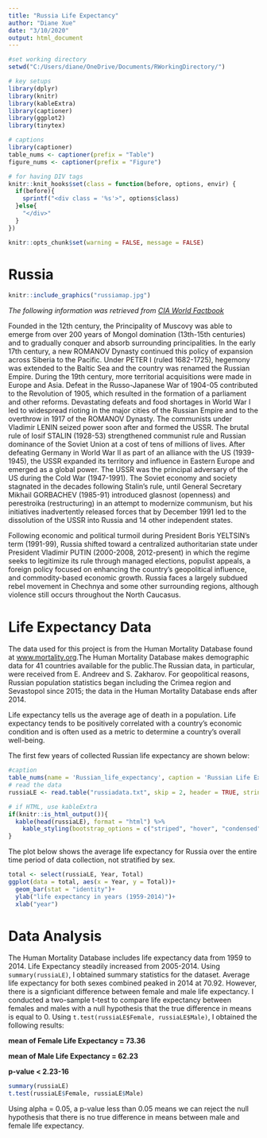 ---
title: "Russia Life Expectancy"
author: "Diane Xue"
date: "3/10/2020"
output: html_document 
---

```{r setup, include=FALSE}
#set working directory
setwd("C:/Users/diane/OneDrive/Documents/RWorkingDirectory/")

# key setups
library(dplyr)
library(knitr)
library(kableExtra)
library(captioner)
library(ggplot2)
library(tinytex)

# captions
library(captioner)
table_nums <- captioner(prefix = "Table")
figure_nums <- captioner(prefix = "Figure")

# for having DIV tags
knitr::knit_hooks$set(class = function(before, options, envir) {
  if(before){
    sprintf("<div class = '%s'>", options$class)
  }else{
    "</div>"
  }
})

knitr::opts_chunk$set(warning = FALSE, message = FALSE)
```
# Russia
```{r figurename, echo=FALSE, fig.cap= "Map of Russia", out.width = '90%'}
knitr::include_graphics("russiamap.jpg")
```
_The following information was retrieved from [CIA World Factbook](https://www.cia.gov/library/publications/the-world-factbook/geos/rs.html)_

Founded in the 12th century, the Principality of Muscovy was able to emerge from over 200 years of Mongol domination (13th-15th centuries) and to gradually conquer and absorb surrounding principalities. In the early 17th century, a new ROMANOV Dynasty continued this policy of expansion across Siberia to the Pacific. Under PETER I (ruled 1682-1725), hegemony was extended to the Baltic Sea and the country was renamed the Russian Empire. During the 19th century, more territorial acquisitions were made in Europe and Asia. Defeat in the Russo-Japanese War of 1904-05 contributed to the Revolution of 1905, which resulted in the formation of a parliament and other reforms. Devastating defeats and food shortages in World War I led to widespread rioting in the major cities of the Russian Empire and to the overthrow in 1917 of the ROMANOV Dynasty. The communists under Vladimir LENIN seized power soon after and formed the USSR. The brutal rule of Iosif STALIN (1928-53) strengthened communist rule and Russian dominance of the Soviet Union at a cost of tens of millions of lives. After defeating Germany in World War II as part of an alliance with the US (1939-1945), the USSR expanded its territory and influence in Eastern Europe and emerged as a global power. The USSR was the principal adversary of the US during the Cold War (1947-1991). The Soviet economy and society stagnated in the decades following Stalin's rule, until General Secretary Mikhail GORBACHEV (1985-91) introduced glasnost (openness) and perestroika (restructuring) in an attempt to modernize communism, but his initiatives inadvertently released forces that by December 1991 led to the dissolution of the USSR into Russia and 14 other independent states.

Following economic and political turmoil during President Boris YELTSIN's term (1991-99), Russia shifted toward a centralized authoritarian state under President Vladimir PUTIN (2000-2008, 2012-present) in which the regime seeks to legitimize its rule through managed elections, populist appeals, a foreign policy focused on enhancing the country's geopolitical influence, and commodity-based economic growth. Russia faces a largely subdued rebel movement in Chechnya and some other surrounding regions, although violence still occurs throughout the North Caucasus.

# Life Expectancy Data
The data used for this project is from the Human Mortality Database found at  [www.mortality.org](https://www.mortality.org/cgi-bin/hmd/country.php?cntr=RUS&level=1).The Human Mortality Database makes demographic data for 41 countries available for the public.The Russian data, in particular, were received from E. Andreev and S. Zakharov. For geopolitical reasons, Russian population statistics began including the Crimea region and Sevastopol since 2015; the data in the Human Mortality Database ends after 2014. 

Life expectancy tells us the average age of death in a population. Life expectancy tends to be positively correlated with a country's economic condition and is often used as a metric to determine a country's overall well-being. 

The first few years of collected Russian life expectancy are shown below:

```{r echo=FALSE}

#caption
table_nums(name = 'Russian_life_expectancy', caption = 'Russian Life Expectancy, 1 x 1 (first 6 records)')
# read the data
russiaLE <- read.table("russiadata.txt", skip = 2, header = TRUE, stringsAsFactors = FALSE)

# if HTML, use kableExtra
if(knitr::is_html_output()){
  kable(head(russiaLE), format = "html") %>% 
    kable_styling(bootstrap_options = c("striped", "hover", "condensed", "responsive"), full_width = F, position = "left")
}

```
The plot below shows the average life expectancy for Russia over the entire time period of data collection, not stratified by sex. 

```{r echo=FALSE}
total <- select(russiaLE, Year, Total)
ggplot(data = total, aes(x = Year, y = Total))+
  geom_bar(stat = "identity")+
  ylab("life expectancy in years (1959-2014)")+
  xlab("year")

```

# Data Analysis

The Human Mortality Database includes life expectancy data from 1959 to 2014. Life Expectancy steadily increased from 2005-2014. Using `summary(russiaLE)`, I obtained summary statistics for the dataset. Average life expectancy for both sexes combined peaked in 2014 at 70.92. However, there is a signficiant difference between female and male life expectancy. I conducted a two-sample t-test to compare life expectancy between females and males with a null hypothesis that the true difference in means is equal to 0. Using `t.test(russiaLE$Female, russiaLE$Male)`, I obtained the following results: 

**mean of Female Life Expectancy = 73.36**

**mean of Male Life Expectancy = 62.23**

**p-value < 2.23-16**
```{r}

summary(russiaLE)
t.test(russiaLE$Female, russiaLE$Male)

```

Using alpha = 0.05, a p-value less than 0.05 means we can reject the null hypothesis that there is no true difference in means between male and female life expectancy. 